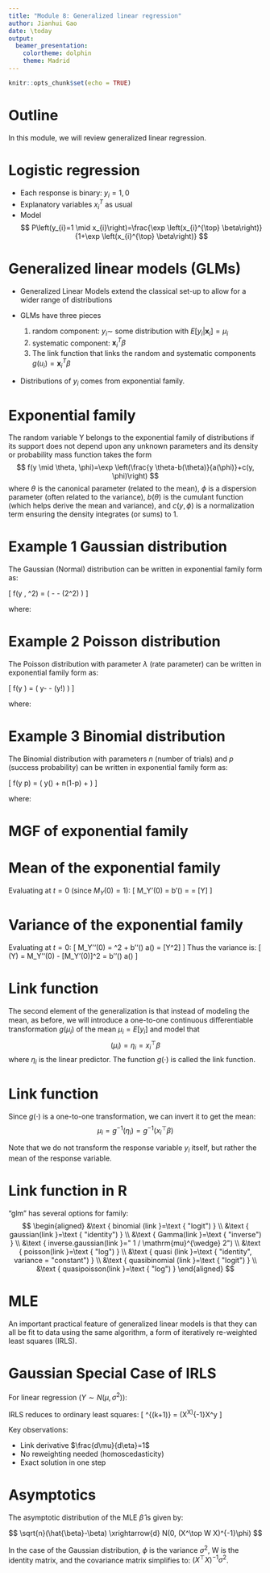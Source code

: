 ```yaml
---
title: "Module 8: Generalized linear regression"
author: Jianhui Gao
date: \today
output:
  beamer_presentation:
    colortheme: dolphin
    theme: Madrid
---
```


```r
knitr::opts_chunk$set(echo = TRUE)
```

# Outline

In this module, we will review generalized linear regression. 

# Logistic regression

- Each response is binary: $y_i = 1, 0$
- Explanatory variables $x_{i}^{T}$ as usual
- Model
$$
P\left(y_{i}=1 \mid x_{i}\right)=\frac{\exp \left(x_{i}^{\top} \beta\right)}{1+\exp \left(x_{i}^{\top} \beta\right)}
$$


# Generalized linear models (GLMs)

- Generalized Linear Models extend the classical set-up to allow for a wider range of distributions

- GLMs have three pieces
  1. random component: $y_{i} \sim$ some distribution with $E\left[y_{i} | \mathbf{x}_{i}\right]=\mu_{i}$
  2. systematic component: $\mathbf{x}_{i}^{T} \beta$
  3. The link function that links the random and systematic components $g\left(u_{i}\right)=\mathbf{x}_{i}^{T} \beta$
  
- Distributions of $y_i$ comes from exponential family. 

# Exponential family

The random variable $\mathrm{Y}$ belongs to the exponential family of distributions if its support does not depend upon any unknown parameters and its density or probability mass function takes the form
$$
f(y \mid \theta, \phi)=\exp \left(\frac{y \theta-b(\theta)}{a(\phi)}+c(y, \phi)\right)
$$
where $\theta$ is the canonical parameter (related to the mean), $\phi$ is a dispersion parameter (often related to the variance), $b(\theta)$  is the cumulant function (which helps derive the mean and variance), and $c(y, \phi)$ is a normalization term ensuring the density integrates (or sums) to 1.

# Example 1 Gaussian distribution
The Gaussian (Normal) distribution can be written in exponential family form as:

\[
f(y \mid \mu, \sigma^2) = \exp\left( \frac{y\mu - \frac{\mu^2}{2}}{\sigma^2} - \frac{y^2}{2\sigma^2} - \frac{1}{2}\log(2\pi\sigma^2) \right)
\]

where:
\begin{align*}
\theta &= \mu \quad &\text{(natural parameter)} \\
\phi &= \sigma^2 \quad &\text{(dispersion parameter)} \\
b(\theta) &= \frac{\theta^2}{2} \quad &\text{(cumulant function)} \\
c(y, \phi) &= -\frac{y^2}{2\phi} - \frac{1}{2}\log(2\pi\phi) \quad &\text{(normalization term)}
\end{align*}

# Example 2 Poisson distribution
The Poisson distribution with parameter $\lambda$ (rate parameter) can be written in exponential family form as:

\[
f(y \mid \lambda) = \exp\left( y\log\lambda - \lambda - \log(y!) \right)
\]

where:
\begin{align*}
\theta &= \log\lambda \quad &\text{(natural parameter)} \\
\phi &= 1 \quad &\text{(dispersion parameter)} \\
b(\theta) &= e^\theta \quad &\text{(cumulant function)} \\
c(y, \phi) &= -\log(y!) \quad &\text{(normalization term)}
\end{align*}


# Example 3 Binomial distribution
The Binomial distribution with parameters $n$ (number of trials) and $p$ (success probability) can be written in exponential family form as:

\[
f(y \mid p) = \exp\left( y\log\left(\frac{p}{1-p}\right) + n\log(1-p) + \log\binom{n}{y} \right)
\]

where:
\begin{align*}
\theta &= \log\left(\frac{p}{1-p}\right) \quad &\text{(natural parameter, log-odds)} \\
\phi &= 1 \quad &\text{(dispersion parameter)} \\
b(\theta) &= n\log(1 + e^\theta) \quad &\text{(cumulant function)} \\
c(y, \phi) &= \log\binom{n}{y} \quad &\text{(normalization term)}
\end{align*}

# MGF of exponential family
\footnotesize
\begin{align*}
M_Y(t) &= \mathbb{E}[e^{tY}] \\
       &= \int e^{ty} f(y \mid \theta, \phi) dy \\
       &= \int \exp\left(ty + \frac{y\theta - b(\theta)}{a(\phi)} + c(y, \phi)\right) dy \\
       &= \int \exp\left(\frac{y(\theta + ta(\phi)) - b(\theta)}{a(\phi)} + c(y, \phi)\right) dy \\
       &= \exp\left(\frac{b(\theta + ta(\phi)) - b(\theta)}{a(\phi)}\right) 
          \int \exp\left(\frac{y(\theta + ta(\phi)) - b(\theta + ta(\phi))}{a(\phi)} + c(y, \phi)\right) dy \\
       &= \exp\left(\frac{b(\theta + ta(\phi)) - b(\theta)}{a(\phi)}\right)
\end{align*}

# Mean of the exponential family


\begin{align*}
M_Y'(t) &= \frac{d}{dt} \left[ \exp\left(\frac{b(\theta + t a(\phi)) - b(\theta)}{a(\phi)}\right) \right] \\
&= M_Y(t) \cdot \frac{d}{dt} \left( \frac{b(\theta + t a(\phi)) - b(\theta)}{a(\phi)} \right) \quad \text{(Chain rule)} \\
&= M_Y(t) \cdot \frac{b'(\theta + t a(\phi)) \cdot a(\phi)}{a(\phi)} \\
&= M_Y(t) \cdot b'(\theta + t a(\phi))
\end{align*}
Evaluating at $t=0$ (since $M_Y(0)=1$):
\[
M_Y'(0) = b'(\theta) = \mu = \mathbb{E}[Y]
\]

# Variance of the exponential family

\begin{align*}
M_Y''(t) &= \frac{d}{dt} \left[ M_Y(t) \cdot b'(\theta + t a(\phi)) \right] \\
&= M_Y'(t) \cdot b'(\theta + t a(\phi)) + M_Y(t) \cdot b''(\theta + t a(\phi)) \cdot a(\phi)  \\
&= M_Y(t) \cdot \left[ (b'(\theta + t a(\phi)))^2 + b''(\theta + t a(\phi)) \cdot a(\phi) \right]
\end{align*}
Evaluating at $t=0$:
\[
M_Y''(0) = \mu^2 + b''(\theta) a(\phi) = \mathbb{E}[Y^2]
\]
Thus the variance is:
\[
\text{Var}(Y) = M_Y''(0) - [M_Y'(0)]^2 = b''(\theta) a(\phi)
\]

# Link function
The second element of the generalization is that instead of modeling the
mean, as before, we will introduce a one-to-one continuous diﬀerentiable
transformation $g(\mu_i)$ of the mean $\mu_i = E[y_i]$ and model that
$$
(\mu_i) = \eta_i =  x_i^{\top} \beta
$$
where $\eta_i$ is the linear predictor. The function $g(\cdot)$ is called the link function.

# Link function

Since $g(\cdot)$ is a one-to-one transformation, we can invert it to get the mean:
$$
\mu_i = g^{-1}(\eta_i) = g^{-1}(x_i^{\top} \beta)
$$

Note that we do not transform the response variable $y_i$ itself, but rather the mean of the response variable.

# Link function in R

"glm" has several options for family: 
$$
\begin{aligned}
&\text { binomial (link }=\text { "logit") } \\
&\text { gaussian(link }=\text { "identity") } \\
&\text { Gamma(link }=\text { "inverse") } \\
&\text { inverse.gaussian(link }=" 1 / \mathrm{mu}^{\wedge} 2") \\
&\text { poisson(link }=\text { "log") } \\
&\text { quasi (link }=\text { "identity", variance = "constant") } \\
&\text { quasibinomial (link }=\text { "logit") } \\
&\text { quasipoisson(link }=\text { "log") } 
\end{aligned}
$$

# MLE

An important practical feature of generalized linear models is that they can all be fit to data using the same algorithm, a form of iteratively re-weighted least squares (IRLS).

\begin{minipage}{0.9\textwidth}
\footnotesize
\begin{enumerate}
    \item Initialize $\hat{\mu}_i^{(0)} = y_i + \epsilon$, $\eta_i^{(0)} = g(\hat{\mu}_i^{(0)})$
    
    \item While not converged:
    \begin{itemize}
        \item Working response: $z_i = \eta_i^{(k)} + (y_i-\hat{\mu}_i^{(k)})\left(\frac{d\eta}{d\mu}\right)$
        
        \item Weights: $w_i = \left[V(\hat{\mu}_i^{(k)})\left(\frac{d\mu}{d\eta}\right)^2\right]^{-1}$
        
        \item Update: $\beta^{(k+1)} = (X^\top WX)^{-1}X^\top Wz$
        
        \item Update $\eta_i^{(k+1)}$, $\hat{\mu}_i^{(k+1)}$
    \end{itemize}
\end{enumerate}
\end{minipage}

# Gaussian Special Case of IRLS

For linear regression ($Y \sim N(\mu, \sigma^2)$):
\begin{itemize}
    \item \textbf{Link}: Identity $g(\mu) = \mu$  
    \item \textbf{Variance}: $V(\mu) = 1$ (constant)
    \item \textbf{Weights}: $w_i = 1$ (equal weighting)
    \item \textbf{Working response}: $z_i = y_i$ (original data)
\end{itemize}

\vspace{0.2cm}
IRLS reduces to ordinary least squares:
\[
\beta^{(k+1)} = (X^\top X)^{-1}X^\top y \quad \text{(single iteration)}
\]

Key observations: 

- Link derivative $\frac{d\mu}{d\eta}=1$ 
- No reweighting needed (homoscedasticity) 
- Exact solution in one step

# Asymptotics

The asymptotic distribution of the MLE $\hat{\beta}$ is given by:

$$
\sqrt{n}(\hat{\beta}-\beta) \xrightarrow{d} N(0, (X^\top W X)^{-1}\phi)
$$

In the case of the Gaussian distribution, $\phi$ is the variance $\sigma^2$, W is the identity matrix, and the covariance matrix simplifies to: $(X^\top  X)^{-1}\sigma^2$.